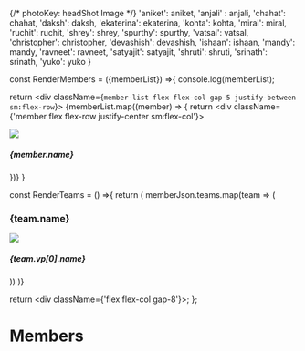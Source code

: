 
{/* photoKey: headShot Image */}
'aniket': aniket,
'anjali' : anjali,
'chahat': chahat,
'daksh': daksh,
'ekaterina': ekaterina,
'kohta': kohta,
'miral': miral,
'ruchit': ruchit,
'shrey': shrey,
'spurthy': spurthy,
'vatsal': vatsal,
'christopher': christopher,
'devashish': devashish,
'ishaan': ishaan,
'mandy': mandy,
'ravneet': ravneet,
'satyajit': satyajit,
'shruti': shruti,
'srinath': srinath,
'yuko': yuko
}


const RenderMembers = ({memberList}) =>{
console.log(memberList);

return <div className={`member-list flex flex-col gap-5 justify-between sm:flex-row`}>
{memberList.map((member) => {
return <div className={'member flex flex-row justify-center sm:flex-col'}>

<div className={'photo'}>
<img src ={photoMap[member.photoKey]}/>
</div>
<div className={'details'}>
<h5>{member.name}</h5>
</div>
</div>
})}

</div>
}

const RenderTeams = () =>{
return (
memberJson.teams.map(team => (

<div className={`team`}>
  <h3>{team.name}</h3>
  <div className={'member flex flex-row justify-center sm:flex-col'}>

<div className={'photo'}>
<img src ={photoMap[team.vp[0].photoKey]}/>
</div>
<div className={'details'}>
<h5>{team.vp[0].name}</h5>
</div>
</div>
  <RenderMembers memberList={team.members} />
</div>

)) )}

return <div className={'flex flex-col gap-8'}><RenderTeams/></div>;
};

# Members

<MemberList> </MemberList>
